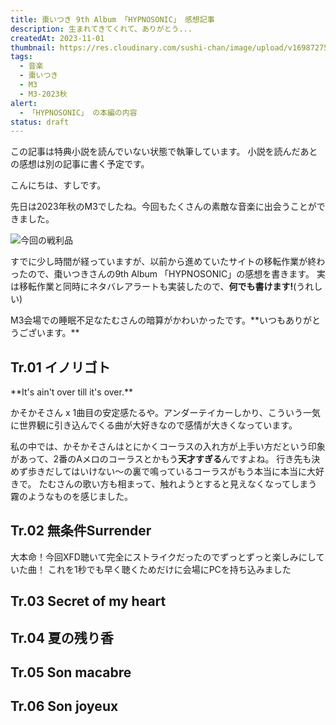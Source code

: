 ```yaml
---
title: 棗いつき 9th Album 「HYPNOSONIC」 感想記事
description: 生まれてきてくれて、ありがとう...
createdAt: 2023-11-01
thumbnail: https://res.cloudinary.com/sushi-chan/image/upload/v1698727524/music/m3-2023-autumn/hypnosonic/4A7EB898-1823-4309-8E44-5D00CA43C8C6_1_201_a_ausylu.heic
tags:
  - 音楽
  - 棗いつき
  - M3
  - M3-2023秋
alert:
  - 「HYPNOSONIC」 の本編の内容
status: draft
---
```


<MessageCard type="info">
  この記事は特典小説を読んでいない状態で執筆しています。
  小説を読んだあとの感想は別の記事に書く予定です。
</MessageCard>

こんにちは、すしです。

先日は2023年秋のM3でしたね。今回もたくさんの素敵な音楽に出会うことができました。

![今回の戦利品](https://res.cloudinary.com/sushi-chan/image/upload/v1698818212/music/m3-2023-autumn/hypnosonic/IMG_0424_pjttjt.jpg)

すでに少し時間が経っていますが、以前から進めていたサイトの移転作業が終わったので、棗いつきさんの9th Album 「HYPNOSONIC」の感想を書きます。
実は移転作業と同時にネタバレアラートも実装したので、**何でも書けます!**(うれしい)

<Collapse title="余談">
  M3会場での睡眠不足なたむさんの暗算がかわいかったです。**いつもありがとうございます。**
  <TweetCard id="1718557725284778343" />
</Collapse>

## Tr.01 イノリゴト

<TextCard>
  **It's ain't over till it's over.**
</TextCard>

かそかそさん x 1曲目の安定感たるや。アンダーテイカーしかり、こういう一気に世界観に引き込んでくる曲が大好きなので感情が大きくなっています。

私の中では、かそかそさんはとにかくコーラスの入れ方が上手い方だという印象があって、2番のAメロのコーラスとかもう**天才すぎる**んですよね。
<span class="text-xl font-bold">行き先も決めず歩きだしてはいけない～</span>の裏で鳴っているコーラスがもう本当に本当に大好きで。
たむさんの歌い方も相まって、触れようとすると見えなくなってしまう霧のようなものを感じました。


## Tr.02 無条件Surrender

大本命！今回XFD聴いて完全にストライクだったのでずっとずっと楽しみにしていた曲！
<Spoiler>
  これを1秒でも早く聴くためだけに会場にPCを持ち込みました
</Spoiler>

<PlayerCard caption="至上主義アドトラック" url="https://youtu.be/x1BGG98tcrg?si=9Ys4BFPoniP_ArfS" />

## Tr.03 Secret of my heart

## Tr.04 夏の残り香

## Tr.05 Son macabre

## Tr.06 Son joyeux
